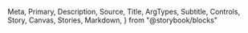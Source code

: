   Meta,
  Primary,
  Description,
  Source,
  Title,
  ArgTypes,
  Subtitle,
  Controls,
  Story,
  Canvas,
  Stories,
  Markdown,
} from "@storybook/blocks"

<Meta of={UserAccessPoint} />
<Title />
<Description of={UserAccessPoint} />

```tsx
import { UserAccessPoint } from "@einride/ui"
```

## Basic

<Description of={UserAccessPoint.Basic} />
<Canvas of={UserAccessPoint.Basic} />
<Controls of={UserAccessPoint.Basic} />

## Status

<Description of={UserAccessPoint.NoUser} />
<Canvas of={UserAccessPoint.NoUser} />
<Controls of={UserAccessPoint.NoUser} include="status" />

## Initials

<Description of={UserAccessPoint.Initials} />
<Canvas of={UserAccessPoint.Initials} />
<Controls of={UserAccessPoint.Initials} include="name" />
